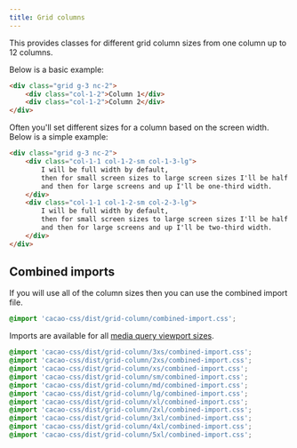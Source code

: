 ```yaml
---
title: Grid columns
---
```


This provides classes for different grid column sizes from one column up to 12 columns.

Below is a basic example:

```html
<div class="grid g-3 nc-2">
    <div class="col-1-2">Column 1</div>
    <div class="col-1-2">Column 2</div>
</div>
```

Often you'll set different sizes for a column based on the screen width. Below is a simple example:

```html
<div class="grid g-3 nc-2">
    <div class="col-1-1 col-1-2-sm col-1-3-lg">
        I will be full width by default,
        then for small screen sizes to large screen sizes I'll be half width,
        and then for large screens and up I'll be one-third width.
    </div>
    <div class="col-1-1 col-1-2-sm col-2-3-lg">
        I will be full width by default,
        then for small screen sizes to large screen sizes I'll be half width,
        and then for large screens and up I'll be two-third width.
    </div>
</div>
```

## Combined imports

If you will use all of the column sizes then you can use the combined import file.

```css
@import 'cacao-css/dist/grid-column/combined-import.css';
```

Imports are available for all [media query viewport sizes](/styles/media#viewport-media-queries).

```css
@import 'cacao-css/dist/grid-column/3xs/combined-import.css';
@import 'cacao-css/dist/grid-column/2xs/combined-import.css';
@import 'cacao-css/dist/grid-column/xs/combined-import.css';
@import 'cacao-css/dist/grid-column/sm/combined-import.css';
@import 'cacao-css/dist/grid-column/md/combined-import.css';
@import 'cacao-css/dist/grid-column/lg/combined-import.css';
@import 'cacao-css/dist/grid-column/xl/combined-import.css';
@import 'cacao-css/dist/grid-column/2xl/combined-import.css';
@import 'cacao-css/dist/grid-column/3xl/combined-import.css';
@import 'cacao-css/dist/grid-column/4xl/combined-import.css';
@import 'cacao-css/dist/grid-column/5xl/combined-import.css';
```
